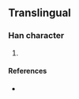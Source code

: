 {{character info/new}}
==Translingual==

===Han character===
{{Han char|rn=86|rad=火|as=09|sn=13|four=|canj=FYRN,FYRU|ids=⿰火亮}}

# {{defn|Han|sort=火09}}

====References====
* {{Han ref|kx=0678.161|hdz=80029.070|uh=7177|ud=29047}}